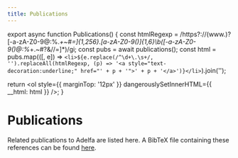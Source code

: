 ```yaml
---
title: Publications
---
```



export async function Publications() {
  const htmlRegexp = /https?:\/\/(www\.)?[-a-zA-Z0-9@:%._\+~#=]{1,256}\.[a-zA-Z0-9()]{1,6}\b([-a-zA-Z0-9()@:%_\+.~#?&//=]*)/gi;
  const pubs = await publications();
  const html = pubs.map(([, e]) => `<li>${e.replace(/^\d+\.\s+/,
    '').replaceAll(htmlRegexp, (p) => '<a style="text-decoration:underline;" href="' + p + '">' + p + '</a>')}</li>`).join('');

  return <ol style={{ marginTop: '12px' }} dangerouslySetInnerHTML={{ __html: html }} />;
}

# Publications

Related publications to Adelfa are listed here. A BibTeX file containing these
references can be found [here](/pubs.bib).

<Publications />